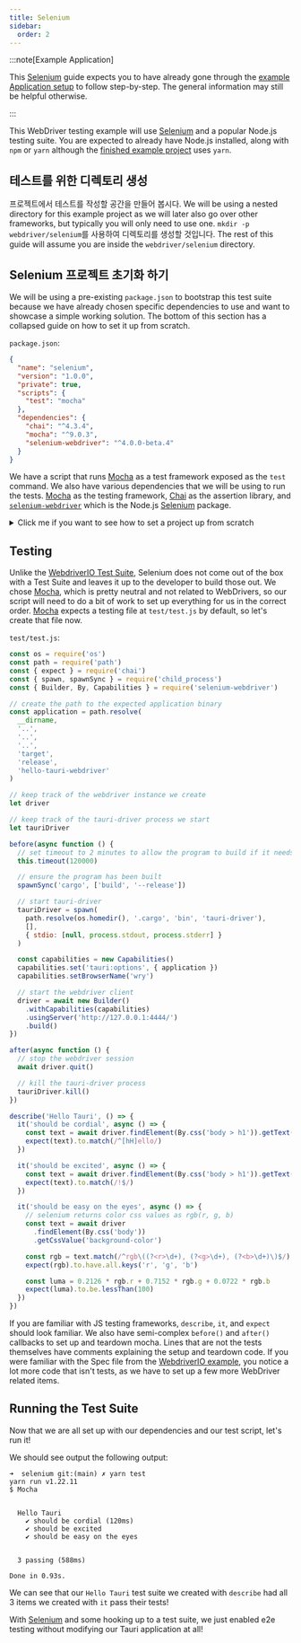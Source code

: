 ```yaml
---
title: Selenium
sidebar:
  order: 2
---
```



:::note[Example Application]

This [Selenium] guide expects you to have already gone through the [example Application setup] to follow
step-by-step. The general information may still be helpful otherwise.

:::

This WebDriver testing example will use [Selenium][] and a popular Node.js testing suite. You are expected to already have Node.js installed, along with `npm` or `yarn` although the [finished example project][] uses `yarn`.

## 테스트를 위한 디렉토리 생성

프로젝트에서 테스트를 작성할 공간을 만들어 봅시다. We will be using a nested directory for this example project as we will later also go over other frameworks, but typically you will only need to use one. `mkdir -p webdriver/selenium`를 사용하여 디렉토리를 생성할 것입니다. The rest of this guide will assume you are inside the `webdriver/selenium` directory.

## Selenium 프로젝트 초기화 하기

We will be using a pre-existing `package.json` to bootstrap this test suite because we have already chosen specific dependencies to use and want to showcase a simple working solution. The bottom of this section has a collapsed guide on how to set it up from scratch.

`package.json`:

```json
{
  "name": "selenium",
  "version": "1.0.0",
  "private": true,
  "scripts": {
    "test": "mocha"
  },
  "dependencies": {
    "chai": "^4.3.4",
    "mocha": "^9.0.3",
    "selenium-webdriver": "^4.0.0-beta.4"
  }
}
```

We have a script that runs [Mocha] as a test framework exposed as the `test` command. We also have various dependencies
that we will be using to run the tests. [Mocha] as the testing framework, [Chai] as the assertion library, and
[`selenium-webdriver`] which is the Node.js [Selenium] package.

<details>
<summary>Click me if you want to see how to set a project up from scratch</summary>

If you want to install the dependencies from scratch, just run the following command.

<CommandTabs
	npm="npm install mocha chai selenium-webdriver"
	yarn="yarn add mocha chai selenium-webdriver"
/>

I suggest also adding a `"test": "mocha"` item in the `package.json` `"scripts"` key so that running Mocha can be called
simply with

<CommandTabs
	npm="npm test"
	yarn="yarn test"
/>

</details>

## Testing

Unlike the [WebdriverIO Test Suite](/ko/guides/test/webdriver/example/webdriverio#config), Selenium does not come out of the box with a Test Suite and
leaves it up to the developer to build those out. We chose [Mocha], which is pretty neutral and not related to WebDrivers, so our script will need to do a bit of work to set up everything for us in the correct order. [Mocha] expects a
testing file at `test/test.js` by default, so let's create that file now.

`test/test.js`:

```js
const os = require('os')
const path = require('path')
const { expect } = require('chai')
const { spawn, spawnSync } = require('child_process')
const { Builder, By, Capabilities } = require('selenium-webdriver')

// create the path to the expected application binary
const application = path.resolve(
  __dirname,
  '..',
  '..',
  '..',
  'target',
  'release',
  'hello-tauri-webdriver'
)

// keep track of the webdriver instance we create
let driver

// keep track of the tauri-driver process we start
let tauriDriver

before(async function () {
  // set timeout to 2 minutes to allow the program to build if it needs to
  this.timeout(120000)

  // ensure the program has been built
  spawnSync('cargo', ['build', '--release'])

  // start tauri-driver
  tauriDriver = spawn(
    path.resolve(os.homedir(), '.cargo', 'bin', 'tauri-driver'),
    [],
    { stdio: [null, process.stdout, process.stderr] }
  )

  const capabilities = new Capabilities()
  capabilities.set('tauri:options', { application })
  capabilities.setBrowserName('wry')

  // start the webdriver client
  driver = await new Builder()
    .withCapabilities(capabilities)
    .usingServer('http://127.0.0.1:4444/')
    .build()
})

after(async function () {
  // stop the webdriver session
  await driver.quit()

  // kill the tauri-driver process
  tauriDriver.kill()
})

describe('Hello Tauri', () => {
  it('should be cordial', async () => {
    const text = await driver.findElement(By.css('body > h1')).getText()
    expect(text).to.match(/^[hH]ello/)
  })

  it('should be excited', async () => {
    const text = await driver.findElement(By.css('body > h1')).getText()
    expect(text).to.match(/!$/)
  })

  it('should be easy on the eyes', async () => {
    // selenium returns color css values as rgb(r, g, b)
    const text = await driver
      .findElement(By.css('body'))
      .getCssValue('background-color')

    const rgb = text.match(/^rgb\((?<r>\d+), (?<g>\d+), (?<b>\d+)\)$/).groups
    expect(rgb).to.have.all.keys('r', 'g', 'b')

    const luma = 0.2126 * rgb.r + 0.7152 * rgb.g + 0.0722 * rgb.b
    expect(luma).to.be.lessThan(100)
  })
})
```

If you are familiar with JS testing frameworks, `describe`, `it`, and `expect` should look familiar. We also have
semi-complex `before()` and `after()` callbacks to set up and teardown mocha. Lines that are not the tests themselves
have comments explaining the setup and teardown code. If you were familiar with the Spec file from the
[WebdriverIO example](/ko/guides/test/webdriver/example/webdriverio#spec), you notice a lot more code that isn't tests, as we have to set up a few
more WebDriver related items.

## Running the Test Suite

Now that we are all set up with our dependencies and our test script, let's run it!


<CommandTabs
	npm="npm test"
	yarn="yarn test"
/>

We should see output the following output:

```text
➜  selenium git:(main) ✗ yarn test
yarn run v1.22.11
$ Mocha


  Hello Tauri
    ✔ should be cordial (120ms)
    ✔ should be excited
    ✔ should be easy on the eyes


  3 passing (588ms)

Done in 0.93s.
```

We can see that our `Hello Tauri` test suite we created with `describe` had all 3 items we created with `it` pass their
tests!

With [Selenium] and some hooking up to a test suite, we just enabled e2e testing without modifying our Tauri
application at all!

[example application setup]: /ko/guides/test/webdriver/example/setup

[selenium]: https://selenium.dev/
[finished example project]: https://github.com/chippers/hello_tauri
[mocha]: https://mochajs.org/
[chai]: https://www.chaijs.com/
[`selenium-webdriver`]: https://www.npmjs.com/package/selenium-webdriver

